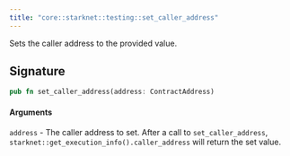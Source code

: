 ```yaml
---
title: "core::starknet::testing::set_caller_address"
---
```


Sets the caller address to the provided value.

## Signature

```rust
pub fn set_caller_address(address: ContractAddress)
```




#### Arguments

`address` - The caller address to set.
After a call to `set_caller_address`, `starknet::get_execution_info().caller_address` will
return the set value.

